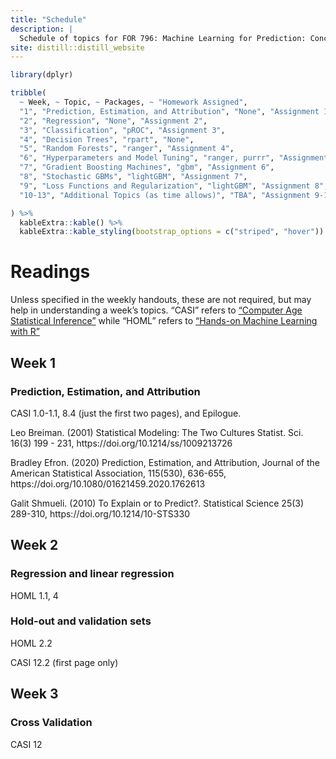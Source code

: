```yaml
---
title: "Schedule"
description: |
  Schedule of topics for FOR 796: Machine Learning for Prediction: Concepts and Applications in R
site: distill::distill_website
---
```


```r
library(dplyr)

tribble(
  ~ Week, ~ Topic, ~ Packages, ~ "Homework Assigned", 
  "1", "Prediction, Estimation, and Attribution", "None", "Assignment 1",
  "2", "Regression", "None", "Assignment 2",
  "3", "Classification", "pROC", "Assignment 3",
  "4", "Decision Trees", "rpart", "None",
  "5", "Random Forests", "ranger", "Assignment 4",
  "6", "Hyperparameters and Model Tuning", "ranger, purrr", "Assignment 5",
  "7", "Gradient Boosting Machines", "gbm", "Assignment 6",
  "8", "Stochastic GBMs", "lightGBM", "Assignment 7",
  "9", "Loss Functions and Regularization", "lightGBM", "Assignment 8",
  "10-13", "Additional Topics (as time allows)", "TBA", "Assignment 9-10"

) %>% 
  kableExtra::kable() %>% 
  kableExtra::kable_styling(bootstrap_options = c("striped", "hover"))
```

# Readings

Unless specified in the weekly handouts, these are not required, but may help
in understanding a week's topics. "CASI" refers to 
["Computer Age Statistical Inference"](https://web.stanford.edu/~hastie/CASI_files/PDF/casi.pdf)
while "HOML" refers to 
["Hands-on Machine Learning with R"](https://bradleyboehmke.github.io/HOML)

## Week 1

### Prediction, Estimation, and Attribution

CASI 1.0-1.1, 8.4 (just the first two pages), and Epilogue.

Leo Breiman. (2001) Statistical Modeling: The Two Cultures Statist. Sci. 16(3) 199 - 231,  https://doi.org/10.1214/ss/1009213726 

Bradley Efron. (2020) Prediction, Estimation, and Attribution, Journal of the American Statistical Association, 115(530), 636-655, https://doi.org/10.1080/01621459.2020.1762613 

Galit Shmueli. (2010) To Explain or to Predict?. Statistical Science 25(3) 289-310, https://doi.org/10.1214/10-STS330 
 
## Week 2

### Regression and linear regression

HOML 1.1, 4

### Hold-out and validation sets

HOML 2.2

CASI 12.2 (first page only)

## Week 3

### Cross Validation

CASI 12
